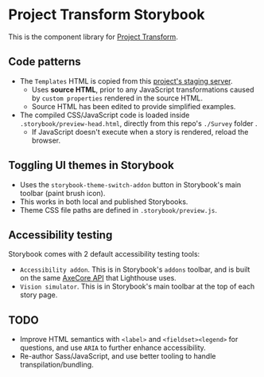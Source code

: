 
<Meta title="Introduction" />

# Project Transform Storybook
This is the component library for [Project Transform](https://zeroheight.com/61aada3a1/p/264eaa-project-transform).

## Code patterns
- The `Templates` HTML is copied from this [project's staging server](https://online-stg.ipsosinteractive.com/mrIWeb/mrIWeb.dll?I.Project=S20223280&i.test=1).
    - Uses **source HTML**, prior to any JavaScript transformations caused by `custom properties` rendered in the source HTML.
    - Source HTML has been edited to provide simplified examples.
- The compiled CSS/JavaScript code is loaded inside `.storybook/preview-head.html`, directly from this repo's `./Survey` folder .
    - If JavaScript doesn't execute when a story is rendered, reload the browser.

## Toggling UI themes in Storybook
- Uses the `storybook-theme-switch-addon` button in Storybook's main toolbar (paint brush icon).
- This works in both local and published Storybooks.
- Theme CSS file paths are defined in `.storybook/preview.js`.

## Accessibility testing
Storybook comes with 2 default accessibility testing tools:
- `Accessibility addon`. This is in Storybook's `addons` toolbar, and is built on the same [AxeCore API](https://www.deque.com/axe/) that Lighthouse uses.
- `Vision simulator`. This is in Storybook's main toolbar at the top of each story page.

## TODO
- Improve HTML semantics with `<label>` and `<fieldset><legend>` for questions, and use `ARIA` to further enhance accessibility.
- Re-author Sass/JavaScript, and use better tooling to handle transpilation/bundling.
